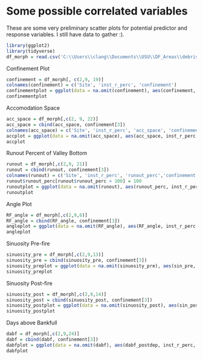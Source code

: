 # Some possible correlated variables

These are some very preliminary scatter plots for potential predictor and response variables. I still have data to gather :). 
```r
library(ggplot2)
library(tidyverse)
df_morph = read.csv('C:\\Users\\clang\\Documents\\USU\\DF_Areas\\debris_flow_stats\\data\\data_sheets\\processed_summary_data\\df_morphology.csv', header = T, na.strings = '')
```
Confinement Plot
```r
confinement = df_morph[, c(2,9, 19)]
colnames(confinement) = c('Site', 'inst_r_perc', 'confinement')
confinementplot = ggplot(data = na.omit(confinement), aes(confinement, inst_r_perc)) + geom_point() + ylab('Percent Instantly Removed') + xlab(' ')
confinementplot
```
Accomodation Space
```r
acc_space = df_morph[,c(2, 9, 22)]
acc_space = cbind(acc_space, confinement[3])
colnames(acc_space) = c('Site', 'inst_r_perc', 'acc_space', 'confinement')
accplot = ggplot(data = na.omit(acc_space), aes(acc_space, inst_r_perc, color = confinement)) + geom_point()+ ylab('Percent Instantly Removed')
accplot
```
Runout Percent of Valley Bottom
```r
runout = df_morph[,c(2,9, 21)]
runout = cbind(runout, confinement[3])
colnames(runout) = c('Site', 'inst_r_perc', 'runout_perc','confinement')
runout$runout_perc[runout$runout_perc > 100] = 100
runoutplot = ggplot(data = na.omit(runout), aes(runout_perc, inst_r_perc, color = confinement)) + geom_point() +ylab('Percent Instantly Removed')
runoutplot
```
Angle Plot
```r
RF_angle = df_morph[,c(2,9,6)]
RF_angle = cbind(RF_angle, confinement[3])
angleplot = ggplot(data = na.omit(RF_angle), aes(RF_angle, inst_r_perc, color = confinement)) + geom_point()+ylab('Percent Instantly Removed')
angleplot
```
Sinuosity Pre-fire
```r
sinuosity_pre = df_morph[,c(2,9,13)]
sinuosity_pre = cbind(sinuosity_pre, confinement[3])
sinuosity_preplot = ggplot(data = na.omit(sinuosity_pre), aes(sin_pre, inst_r_perc, color = confinement)) + geom_point()+ylab('Percent Instantly Removed')
sinuosity_preplot
```
Sinuosity Post-fire
```r
sinuosity_post = df_morph[,c(2,9,14)]
sinuosity_post = cbind(sinuosity_post, confinement[3])
sinuosity_postplot = ggplot(data = na.omit(sinuosity_post), aes(sin_post, inst_r_perc, color = confinement)) + geom_point() + ylab('Percent Instantly Removed')
sinuosity_postplot
```
Days above Bankfull
```r
dabf = df_morph[,c(2,9,24)]
dabf = cbind(dabf, confinement[3])
dabfplot = ggplot(data = na.omit(dabf), aes(dabf_postdep, inst_r_perc, color = confinement)) + geom_point() + ylab('Percent Instantly Removed')
dabfplot
```
